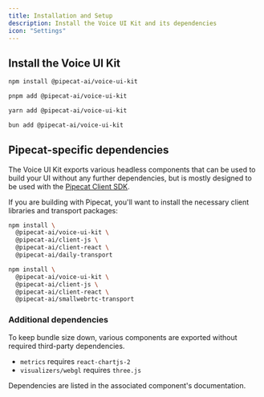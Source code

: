 ```yaml
---
title: Installation and Setup
description: Install the Voice UI Kit and its dependencies
icon: "Settings"
---
```


## Install the Voice UI Kit

```bash tab="npm"
npm install @pipecat-ai/voice-ui-kit
```

```bash tab="pnpm"
pnpm add @pipecat-ai/voice-ui-kit
```

```bash tab="yarn"
yarn add @pipecat-ai/voice-ui-kit
```

```bash tab="bun"
bun add @pipecat-ai/voice-ui-kit
```

## Pipecat-specific dependencies

The Voice UI Kit exports various headless components that can be used to build your UI without any further dependencies, but is mostly designed to be used with the [Pipecat Client SDK](https://github.com/pipecat-ai/pipecat-client-web).

If you are building with Pipecat, you'll want to install the necessary client libraries and transport packages:

```bash tab="Daily transport"
npm install \
  @pipecat-ai/voice-ui-kit \
  @pipecat-ai/client-js \
  @pipecat-ai/client-react \
  @pipecat-ai/daily-transport
```

```bash tab="SmallWebRTC transport"
npm install \
  @pipecat-ai/voice-ui-kit \
  @pipecat-ai/client-js \
  @pipecat-ai/client-react \
  @pipecat-ai/smallwebrtc-transport
```

### Additional dependencies

To keep bundle size down, various components are exported without required third-party dependencies.

- `metrics` requires `react-chartjs-2`
- `visualizers/webgl` requires `three.js`

Dependencies are listed in the associated component's documentation.

